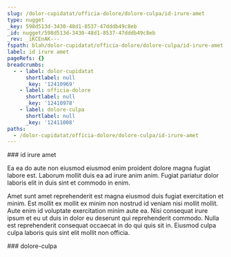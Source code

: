 ```yaml
---
slug: /dolor-cupidatat/officia-dolore/dolore-culpa/id-irure-amet
type: nugget
_key: 598d513d-3430-48d1-8537-47dddb49c8eb
_id: nugget/598d513d-3430-48d1-8537-47dddb49c8eb
_rev: _iKCEnAK---
fspath: blah/dolor-cupidatat/officia-dolore/dolore-culpa/id-irure-amet.md
label: id irure amet
pageRefs: {}
breadcrumbs:
  - - label: dolor-cupidatat
      shortlabel: null
      _key: '12410969'
    - label: officia-dolore
      shortlabel: null
      _key: '12410978'
    - label: dolore-culpa
      shortlabel: null
      _key: '12411008'
paths:
  - /dolor-cupidatat/officia-dolore/dolore-culpa/id-irure-amet
---
```


<NuggetArea>
<Nugget slug="/dolor-cupidatat/officia-dolore/dolore-culpa/id-irure-amet" type="nugget" _key="598d513d-3430-48d1-8537-47dddb49c8eb" _id="nugget/598d513d-3430-48d1-8537-47dddb49c8eb" _rev="_iKCEnAK---" fspath="blah/dolor-cupidatat/officia-dolore/dolore-culpa/id-irure-amet.md" label="id irure amet" paths="/dolor-cupidatat/officia-dolore/dolore-culpa/id-irure-amet">
<NuggetBody>
### id irure amet

Ea ea do aute non eiusmod eiusmod enim proident dolore magna fugiat labore est. Laborum mollit duis ea ad irure anim anim. Fugiat pariatur dolor laboris elit in duis sint et commodo in enim.

Amet sunt amet reprehenderit est magna eiusmod duis fugiat exercitation et minim. Est mollit ex mollit ex minim non nostrud id veniam nisi mollit mollit. Aute enim id voluptate exercitation minim aute ea. Nisi consequat irure ipsum et eu ut duis in dolor eu deserunt qui reprehenderit commodo. Nulla est reprehenderit consequat occaecat in do qui quis sit in. Eiusmod culpa culpa laboris quis sint elit mollit non officia.

</NuggetBody>
<Breadcrumbs>
<Crumbs>
<Crumb _key="12410969" label="dolor-cupidatat" /><Crumb _key="12410978" label="officia-dolore" /><Crumb _key="12411008" label="dolore-culpa" />
</Crumbs>
</Breadcrumbs>
</Nugget>

<NuggetsInbound>
</NuggetsInbound>
<NuggetsOutbound>
</NuggetsOutbound>
</NuggetArea>
<PassagesInbound>
<Passage direction="inbound" type="passage" _key="12411008" _id="passage/12411008" _rev="_iKCEnAG--_" label="dolore-culpa" passage="dolore-culpa" fspath="blah/dolor-cupidatat/officia-dolore/dolore-culpa" paths="/dolor-cupidatat/officia-dolore/dolore-culpa" slug="/dolor-cupidatat/officia-dolore/dolore-culpa">
<NuggetBody>
### dolore-culpa

</NuggetBody>
<Breadcrumbs>
<Crumbs>
<Crumb _key="12410969" label="dolor-cupidatat" /><Crumb _key="12410978" label="officia-dolore" />
</Crumbs>
</Breadcrumbs>
</Passage>

</PassagesInbound>
<PassagesOutbound>
</PassagesOutbound>